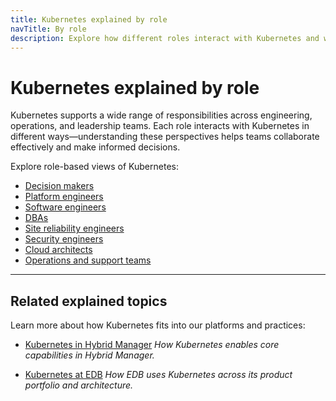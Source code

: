 ```yaml
---
title: Kubernetes explained by role
navTitle: By role
description: Explore how different roles interact with Kubernetes and what they care about in cloud-native platforms.
---
```


# Kubernetes explained by role

Kubernetes supports a wide range of responsibilities across engineering, operations, and leadership teams.
Each role interacts with Kubernetes in different ways—understanding these perspectives helps teams collaborate effectively and make informed decisions.

Explore role-based views of Kubernetes:

-   [Decision makers](./decision-makers)
-   [Platform engineers](./platform-engineers)
-   [Software engineers](./software-engineers)
-   [DBAs](./dbas)
-   [Site reliability engineers](./sres)
-   [Security engineers](./security-engineers)
-   [Cloud architects](./cloud-architects)
-   [Operations and support teams](./operations-support)

* * *

## Related explained topics

Learn more about how Kubernetes fits into our platforms and practices:

-   [Kubernetes in Hybrid Manager](/portal/kubernetes/learn/explained/k8s-in-hybrid-manager/)
    *How Kubernetes enables core capabilities in Hybrid Manager.*

-   [Kubernetes at EDB](../k8s-at-edb)
    *How EDB uses Kubernetes across its product portfolio and architecture.*
